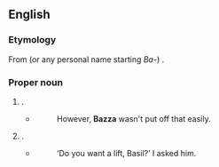 {{also|bazza}}

==English==

===Etymology===
From {{m|en|Barry}} (or any personal name starting ''Ba-'') {{suffix||zza|lang=en}}.

===Proper noun===
{{en-proper noun}}

# {{lb|en|British|Ireland|Australia}} {{given name|male|diminutive=Barry}}.
#* {{quote-text|year=2007|author=Jim Potts|title=Glitter|page=114|url=http://books.google.com/books?id=gTry9fsZBEUC&pg=PA114&dq=%22bazza%22+barry+-intitle:%22%22&hl=en&ei=3jOeTsG0J86HmQXQ5eiNCQ&sa=X&oi=book_result&ct=result&resnum=5&ved=0CD4Q6AEwBA#v=onepage&q=%22bazza%22%20barry%20-intitle%3A%22%22&f=false|passage=“Barry, you've been on the Coast too long. Tomorrow morning I'm going to organize a job for you elsewhere. I'd start packing if I were you.”}}
#*: However, '''Bazza''' wasn't put off that easily.
# {{lb|en|British|Ireland|Australia}} {{given name|male|diminutive=Basil}}.
#* {{quote-text|year=2001|author=Kerryn Higgs|title=All That False Instruction|page=181|url=http://books.google.com/books?id=QS7IFWEbPgoC&pg=PA181&dq=%22bazza%22+basil+-intitle:%22%22&hl=en&ei=xTCeTpOtBq_omAXAroiGCQ&sa=X&oi=book_result&ct=result&resnum=2&ved=0CDEQ6AEwATgK#v=onepage&q=%22bazza%22%20basil%20-intitle%3A%22%22&f=false|passage=‘I′m standing at me own door, '''Bazza'''. Nothing illegal in that, is there?’}}
#*: ‘Do you want a lift, Basil?’ I asked him.